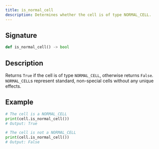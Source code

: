 ```yaml
---
title: is_normal_cell
description: Determines whether the cell is of type NORMAL_CELL.
---
```


## Signature

```py
def is_normal_cell() -> bool
```

## Description

Returns `True` if the cell is of type `NORMAL_CELL`, otherwise returns `False`.  
`NORMAL_CELL`s represent standard, non-special cells without any unique effects.

## Example

```py
# The cell is a NORMAL_CELL
print(cell.is_normal_cell())
# Output: True

# The cell is not a NORMAL_CELL
print(cell.is_normal_cell())
# Output: False
```
